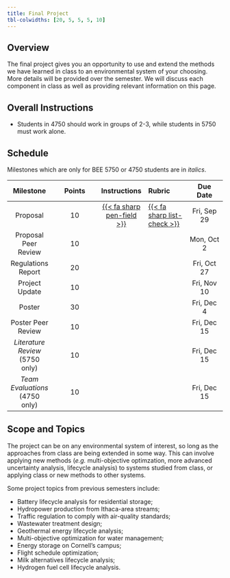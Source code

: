 ```yaml
---
title: Final Project
tbl-colwidths: [20, 5, 5, 5, 10]
---
```


## Overview

The final project gives you an opportunity to use and extend the methods we have learned in class to an environmental system of your choosing. More details will be provided over the semester. We will discuss each component in class as well as providing relevant information on this page.

## Overall Instructions

- Students in 4750 should work in groups of 2-3, while students in 5750 must work alone.

## Schedule

Milestones which are only for BEE 5750 or 4750 students are in *italics*.

| Milestone | Points | Instructions | Rubric | Due Date |
|:---------:|:------------:|:-------:|:-----------|:---------:|
| Proposal | 10 | [{{< fa sharp pen-field >}}](project/proposal.html) | [{{< fa sharp list-check >}}](rubrics/proposal.qmd) | Fri, Sep 29 |
| Proposal Peer Review | 10 | | | Mon, Oct 2 |
| Regulations Report | 20 | | | Fri, Oct 27 |
| Project Update | 10 | | | Fri, Nov 10 |
| Poster | 30  | | | Fri, Dec 4 |
| Poster Peer Review | 10 | | | Fri, Dec 15 |
| *Literature Review* (5750 only) | 10 | | | Fri, Dec 15 |
| *Team Evaluations* (4750 only) | 10 | | | Fri, Dec 15 |

## Scope and Topics

The project can be on any environmental system of interest, so long as the approaches from class are being extended in some way. This can involve applying new methods (*e.g.* multi-objective optimzation, more advanced uncertainty analysis, lifecycle analysis) to systems studied from class, or applying class or new methods to other systems. 

Some project topics from previous semesters include:

- Battery lifecycle analysis for residential storage;
- Hydropower production from Ithaca-area streams;
- Traffic regulation to comply with air-quality standards;
- Wastewater treatment design;
- Geothermal energy lifecycle analysis;
- Multi-objective optimization for water management;
- Energy storage on Cornell's campus;
- Flight schedule optimization;
- Milk alternatives lifecycle analysis;
- Hydrogen fuel cell lifecycle analysis.